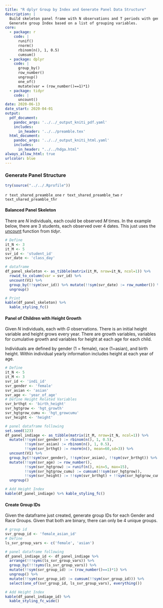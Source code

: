 ```yaml
---
title: "R dplyr Group by Index and Generate Panel Data Structure"
description: |
  Build skeleton panel frame with N observations and T periods with gender and height.
  Generate group Index based on a list of grouping variables.  
core:
  - package: r
    code: |
      runif()
      rnorm()
      rbinom(n(), 1, 0.5)
      cumsum()
  - package: dplyr
    code: |
      group_by()
      row_number()
      ungroup()
      one_of()
      mutate(var = (row_number()==1)*1)
  - package: tidyr
    code: |
      uncount()
date: 2020-06-13
date_start: 2020-04-01
output:
  pdf_document:
    pandoc_args: '../../_output_kniti_pdf.yaml'
    includes:
      in_header: '../../preamble.tex'
  html_document:
    pandoc_args: '../../_output_kniti_html.yaml'
    includes:
      in_header: "../../hdga.html"
always_allow_html: true
urlcolor: blue
---
```


### Generate Panel Structure

```r
try(source("../../.Rprofile"))
```

`r text_shared_preamble_one`
`r text_shared_preamble_two`
`r text_shared_preamble_thr`

#### Balanced Panel Skeleton

There are $N$ individuals, each could be observed $M$ times. In the example below, there are 3 students, each observed over 4 dates. This just uses the [uncount](https://tidyr.tidyverse.org/reference/uncount.html) function from *tidyr*.

```r
# Define
it_N <- 3
it_M <- 5
svr_id <- 'student_id'
svr_date <- 'class_day'

# dataframe
df_panel_skeleton <- as_tibble(matrix(it_M, nrow=it_N, ncol=1)) %>%
  rowid_to_column(var = svr_id) %>%
  uncount(V1) %>%
  group_by(!!sym(svr_id)) %>% mutate(!!sym(svr_date) := row_number()) %>%
  ungroup()

# Print
kable(df_panel_skeleton) %>%
  kable_styling_fc()
```

#### Panel of Children with Height Growth

Given $N$ individuals, each with $G$ observations. There is an initial height variable and height grows every year. There are growth variables, variables for cumulative growth and variables for height at each age for each child.

Individuals are defined by gender (1 = female), race (1=asian), and birth height. Within individual yearly information includes height at each year of age.

```r
# Define
it_N <- 5
it_M <- 3
svr_id <- 'indi_id'
svr_gender <- 'female'
svr_asian <- 'asian'
svr_age <- 'year_of_age'
# Define Height Related Variables
svr_brthgt <- 'birth_height'
svr_hgtgrow <- 'hgt_growth'
svr_hgtgrow_cumu <- 'hgt_growcumu'
svr_height <- 'height'

# panel dataframe following
set.seed(123)
df_panel_indiage <- as_tibble(matrix(it_M, nrow=it_N, ncol=1)) %>%
  mutate(!!sym(svr_gender) := rbinom(n(), 1, 0.5),
         !!sym(svr_asian) := rbinom(n(), 1, 0.5),
         !!sym(svr_brthgt) := rnorm(n(), mean=60,sd=3)) %>%
  uncount(V1) %>%
  group_by(!!sym(svr_gender), !!sym(svr_asian), !!sym(svr_brthgt)) %>%
  mutate(!!sym(svr_age) := row_number(),
         !!sym(svr_hgtgrow) := runif(n(), min=5, max=15),
         !!sym(svr_hgtgrow_cumu) := cumsum(!!sym(svr_hgtgrow)),
         !!sym(svr_height) := !!sym(svr_brthgt) + !!sym(svr_hgtgrow_cumu))  %>%
  ungroup()

# Add Height Index
kable(df_panel_indiage) %>% kable_styling_fc()
```

#### Create Group IDs

Given the dataframe just created, generate group IDs for each Gender and Race Groups. Given that both are binary, there can only be 4 unique groups.

```r
# group id
svr_group_id <- 'female_asian_id'
# Define
ls_svr_group_vars <- c('female', 'asian')

# panel dataframe following
df_panel_indiage_id <- df_panel_indiage %>%
  arrange(!!!syms(ls_svr_group_vars)) %>%
  group_by(!!!syms(ls_svr_group_vars)) %>%
  mutate(!!sym(svr_group_id) := (row_number()==1)*1) %>%
  ungroup() %>%
  mutate(!!sym(svr_group_id) := cumsum(!!sym(svr_group_id))) %>%
  select(one_of(svr_group_id, ls_svr_group_vars), everything())

# Add Height Index
kable(df_panel_indiage_id) %>%
  kable_styling_fc_wide()
```
